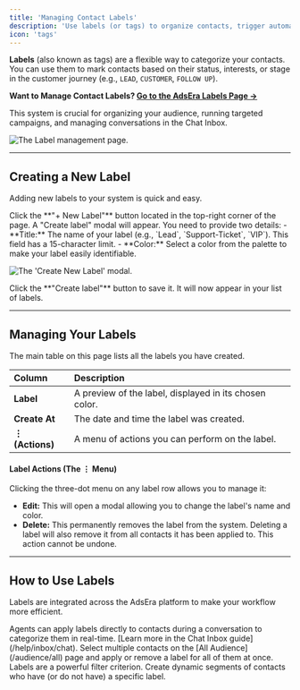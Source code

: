 ```yaml
---
title: 'Managing Contact Labels'
description: 'Use labels (or tags) to organize contacts, trigger automations, and segment your audience for targeted messaging.'
icon: 'tags'
---
```


**Labels** (also known as tags) are a flexible way to categorize your contacts. You can use them to mark contacts based on their status, interests, or stage in the customer journey (e.g., `LEAD`, `CUSTOMER`, `FOLLOW UP`).

**Want to Manage Contact Labels? [Go to the AdsEra Labels Page &rarr;](https://app.adsera.in/dashboard/contact/labels)**

This system is crucial for organizing your audience, running targeted campaigns, and managing conversations in the Chat Inbox.

![The Label management page.](https://sgp1.digitaloceanspaces.com/whatsera/f4e6350a-8be8-47ef-a334-00f925c606b0_label_page.png)

---

## Creating a New Label

Adding new labels to your system is quick and easy.

<Steps>
<Step title="1. Open the 'New Label' Modal">
Click the **"+ New Label"** button located in the top-right corner of the page.
</Step>

<Step title="2. Define Your Label">
A "Create label" modal will appear. You need to provide two details:
- **Title:** The name of your label (e.g., `Lead`, `Support-Ticket`, `VIP`). This field has a 15-character limit.
- **Color:** Select a color from the palette to make your label easily identifiable.

![The 'Create New Label' modal.](https://sgp1.digitaloceanspaces.com/whatsera/26f12719-686b-42cf-b3ad-924d100fc08e_label_create.png)
</Step>

<Step title="3. Create the Label">
Click the **"Create label"** button to save it. It will now appear in your list of labels.
</Step>
</Steps>

---

## Managing Your Labels

The main table on this page lists all the labels you have created.

| Column | Description |
| :--- | :--- |
| **Label** | A preview of the label, displayed in its chosen color. |
| **Create At** | The date and time the label was created. |
| **⋮ (Actions)** | A menu of actions you can perform on the label. |

#### Label Actions (The ⋮ Menu)

Clicking the three-dot menu on any label row allows you to manage it:

- **Edit:** This will open a modal allowing you to change the label's name and color.
- **Delete:** This permanently removes the label from the system.
  <Warning>
    Deleting a label will also remove it from all contacts it has been applied to. This action cannot be undone.
  </Warning>

---

## How to Use Labels

Labels are integrated across the AdsEra platform to make your workflow more efficient.

<CardGroup>
  <Card title="In the Chat Inbox" icon="comments">
    Agents can apply labels directly to contacts during a conversation to categorize them in real-time. [Learn more in the Chat Inbox guide](/help/inbox/chat).
  </Card>
  <Card title="For Bulk Actions" icon="list">
    Select multiple contacts on the [All Audience](/audience/all) page and apply or remove a label for all of them at once.
  </Card>
  <Card title="To Create Segments" icon="filter">
    Labels are a powerful filter criterion. Create dynamic segments of contacts who have (or do not have) a specific label.
  </Card>
</CardGroup>